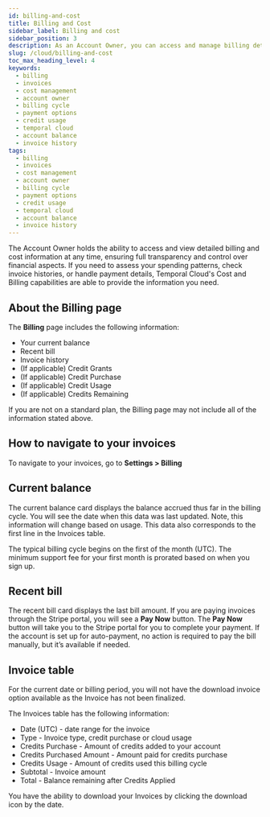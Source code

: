 ```yaml
---
id: billing-and-cost
title: Billing and Cost
sidebar_label: Billing and cost
sidebar_position: 3
description: As an Account Owner, you can access and manage billing details anytime, with invoices available for download on the Billing page. The typical billing cycle begins on the first of the month (UTC).
slug: /cloud/billing-and-cost
toc_max_heading_level: 4
keywords:
  - billing
  - invoices
  - cost management
  - account owner
  - billing cycle
  - payment options
  - credit usage
  - temporal cloud
  - account balance
  - invoice history
tags:
  - billing
  - invoices
  - cost management
  - account owner
  - billing cycle
  - payment options
  - credit usage
  - temporal cloud
  - account balance
  - invoice history
---
```


The Account Owner holds the ability to access and view detailed billing and cost information at any time, ensuring full transparency and control over financial aspects. If you need to assess your spending patterns, check invoice histories, or handle payment details, Temporal Cloud's Cost and Billing capabilities are able to provide the information you need.

## About the Billing page

The **Billing** page includes the following information:

- Your current balance
- Recent bill
- Invoice history
- (If applicable) Credit Grants
- (If applicable) Credit Purchase
- (If applicable) Credit Usage
- (If applicable) Credits Remaining

If you are not on a standard plan, the Billing page may not include all of the information stated above. 

## How to navigate to your invoices

To navigate to your invoices, go to **Settings > Billing**

## Current balance

The current balance card displays the balance accrued thus far in the billing cycle. You will see the date when this data was last updated. Note, this information will change based on usage. This data also corresponds to the first line in the Invoices table. 

The typical billing cycle begins on the first of the month (UTC). The minimum support fee for your first month is prorated based on when you sign up.

## Recent bill

The recent bill card displays the last bill amount. If you are paying invoices through the Stripe portal, you will see a **Pay Now** button. The **Pay Now** button will take you to the Stripe portal for you to complete your payment. If the account is set up for auto-payment, no action is required to pay the bill manually, but it’s available if needed. 

## Invoice table

For the current date or billing period, you will not have the download invoice option available as the Invoice has not been finalized. 

The Invoices table has the following information: 

- Date (UTC) - date range for the invoice
- Type - Invoice type, credit purchase or cloud usage
- Credits Purchase - Amount of credits added to your account
- Credits Purchased Amount - Amount paid for credits purchase
- Credits Usage - Amount of credits used this billing cycle
- Subtotal - Invoice amount
- Total - Balance remaining after Credits Applied

You have the ability to download your Invoices by clicking the download icon by the date. 